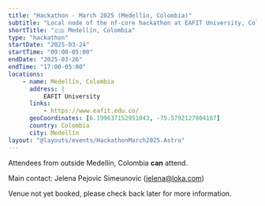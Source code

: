 ```yaml
---
title: "Hackathon - March 2025 (Medellín, Colombia)"
subtitle: "Local node of the nf-core hackathon at EAFIT University, Colombia"
shortTitle: "🇨🇴 Medellín, Colombia"
type: "hackathon"
startDate: "2025-03-24"
startTime: "09:00-05:00"
endDate: "2025-03-26"
endTime: "17:00-05:00"
locations:
    - name: Medellín, Colombia
      address: |
          EAFIT University
      links:
          - https://www.eafit.edu.co/
      geoCoordinates: [6.199637152951043, -75.5792127804167]
      country: Colombia
      city: Medellín
layout: "@layouts/events/HackathonMarch2025.Astro"
---
```


Attendees from outside Medellín, Colombia **can** attend.

Main contact: Jelena Pejovic Simeunovic ([jelena@loka.com](mailto:jelena@loka.com))

Venue not yet booked, please check back later for more information.
